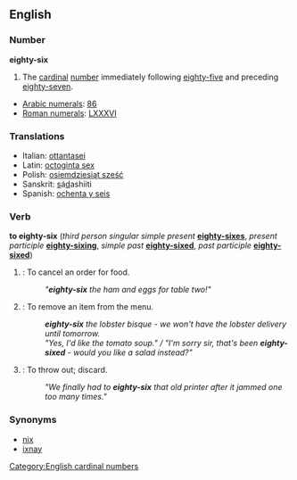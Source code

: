 ==English==
=== Number ===
'''eighty-six'''
#The [[cardinal]] [[number]] immediately following [[eighty-five]] and preceding [[eighty-seven]].

*[[w:Arabic Numerals|Arabic numerals]]: [[86]]
*[[w:Roman numerals|Roman numerals]]: [[LXXXVI]]

===Translations===
*Italian: [[ottantasei]]
*Latin: [[octoginta sex]]
*Polish: [[osiemdziesiąt sześć]]
*Sanskrit: <u>s</u>á<u>d</u>ashiiti
*Spanish: [[ochenta y seis]]

===Verb===
'''to eighty-six''' (''third person singular simple present'' '''[[eighty-sixes]]''', ''present participle'' '''[[eighty-sixing]]''', ''simple past'' '''[[eighty-sixed]]''', ''past participle'' '''[[eighty-sixed]]''')
# {{colloquial}}: To cancel an order for food.
#: ''"'''eighty-six''' the ham and eggs for table two!"''
# {{colloquial}}: To remove an item from the menu.
#:'''''eighty-six''' the lobster bisque - we won't have the lobster delivery until tomorrow.''
#:''"Yes, I'd like the tomato soup." / "I'm sorry sir, that's been '''eighty-sixed''' - would you like a salad instead?"''
# {{colloquial}}: To throw out; discard.
#: ''"We finally had to '''eighty-six''' that old printer after it jammed one too many times."''

===Synonyms===
*[[nix]]
*[[ixnay]]

[[Category:English cardinal numbers]]